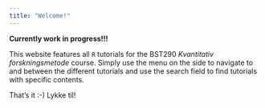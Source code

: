 ```yaml
---
title: "Welcome!"
---
```


**Currently work in progress!!!**

This website features all `R` tutorials for the BST290 *Kvantitativ forskningsmetode* course. Simply use the menu on the side to navigate to and between the different tutorials and use the search field to find tutorials with specific contents.

That's it :-) Lykke til!